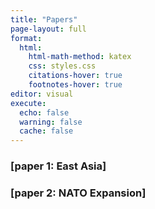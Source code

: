 ```yaml
---
title: "Papers"
page-layout: full
format:
  html:
    html-math-method: katex
    css: styles.css
    citations-hover: true
    footnotes-hover: true
editor: visual
execute:
  echo: false
  warning: false
  cache: false
---
```


### \[paper 1: East Asia\]

### \[paper 2: NATO Expansion\]

\
![]()
